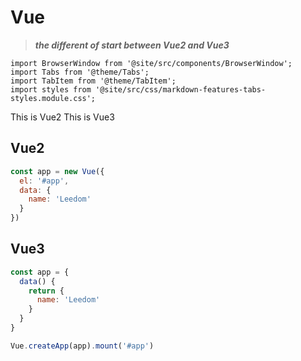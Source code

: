 # Vue
>***the different of start between Vue2 and Vue3***

```mdx-code-block
import BrowserWindow from '@site/src/components/BrowserWindow';
import Tabs from '@theme/Tabs';
import TabItem from '@theme/TabItem';
import styles from '@site/src/css/markdown-features-tabs-styles.module.css';
```

<BrowserWindow>
  <Tabs>
    <TabItem value="Vue2" label="Vue2">This is Vue2</TabItem>
    <TabItem value="Vue3" label="Vue3">This is Vue3</TabItem>
  </Tabs>
</BrowserWindow>

## Vue2
```js
const app = new Vue({
  el: '#app',
  data: {
    name: 'Leedom'
  }
})
```

## Vue3
```js
const app = {
  data() {
    return {
      name: 'Leedom'
    }
  }
}

Vue.createApp(app).mount('#app')
```
